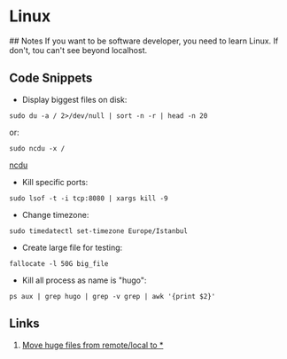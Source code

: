 # Linux

## Notes
If you want to be software developer, you need to learn Linux. If don't, tou can't see beyond localhost.

## Code Snippets

- Display biggest files on disk:

```
sudo du -a / 2>/dev/null | sort -n -r | head -n 20
```

or:

```
sudo ncdu -x /

```

[ncdu](https://www.cyberciti.biz/open-source/install-ncdu-on-linux-unix-ncurses-disk-usage/)

- Kill specific ports:

```
sudo lsof -t -i tcp:8080 | xargs kill -9
```

- Change timezone:

```
sudo timedatectl set-timezone Europe/Istanbul
```

- Create large file for testing:

```
fallocate -l 50G big_file
```

- Kill all process as name is "hugo":

```
ps aux | grep hugo | grep -v grep | awk '{print $2}'
```

## Links

1. [Move huge files from remote/local to \*](https://www.xmodulo.com/resume-large-scp-file-transfer-linux.html)
